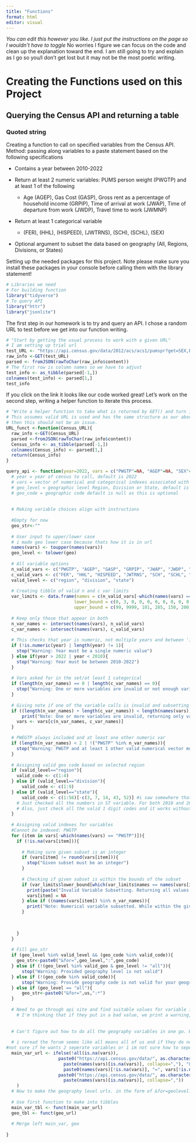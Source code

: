 ```yaml
---
title: "Functions"
format: html
editor: visual
---
```


*You can edit this however you like. I just put the instructions on the page so I wouldn't have to toggle* No worries I figure we can focus on the code and clean up the explanation toward the end. I am still going to try and explain as I go so you/I don't get lost but it may not be the most poetic writing.

# Creating the Functions used on this Project

## Querying the Census API and returning a table

### Quoted string

Creating a function to call on specified variables from the Census API. Method: passing along variables to a paste statement based on the following specifications

-   Contains a year between 2010-2022

-   Return at least 2 numeric variables: PUMS person weight (PWGTP) and at least 1 of the following

    -   Age (AGEP), Gas Cost (GASP), Gross rent as a percentage of household income (GRPIP), Time of arrival at work (JWAP), Time of departure from work (JWDP), Travel time to work (JWMNP)

-   Return at least 1 categorical variable

    -   (FER), (HHL), (HISPEED), (JWTRNS), (SCH), (SCHL), (SEX)

-   Optional argument to subset the data based on geography (All, Regions, Divisions, or States)

Setting up the needed packages for this project. Note please make sure you install these packages in your console before calling them with the library statement!

```r
# Libraries we need 
# For building function
library("tidyverse")
# To query API
library("httr")
library("jsonlite")
```

The first step in our homework is to try and query an API. I chose a random URL to test before we get into our function writing.

```r
# "Start by getting the usual process to work with a given URL"
# I am setting up trial url
test_URL <- "https://api.census.gov/data/2012/acs/acs1/pumspr?get=SEX,PWGTP,MAR&SCHL=24"
raw_info <-GET(test_URL)
parsed <- fromJSON(rawToChar(raw_info$content))
# The first row is column names so we have to adjust 
test_info <- as_tibble(parsed[-1,])
colnames(test_info) <- parsed[1,] 
test_info
```

If you click on the link it looks like our code worked great! Let's work on the second step, writing a helper function to iterate this process.

```r
# "Write a helper function to take what is returned by GET() and turn it into a nice tibble"
# This assumes valid URL is used and has the same structure as our above example if our other function is thurough enough
# then this should not be an issue. 
URL_funct <-function(Census_URL){ 
  raw_info <-GET(Census_URL)
  parsed <-fromJSON(rawToChar(raw_info$content))
  Census_info <- as_tibble(parsed[-1,])
  colnames(Census_info) <- parsed[1,] 
  return(Census_info)
}
```

```r
query_api <- function(year=2022, vars = c("PWGTP"=NA, "AGEP"=NA, "SEX"=NA), geo_level = "state", geo_code = 11){
  # year = year of census to call, default is 2022
  # vars = vector of numerical and categorical indexes associated with their names default is PWGTP, AGEP, and SEX
  # geo_level = geographic level Region, Division or State, default is all of the US 
  # geo_code = geographic code default is null as this is optional
  
  
  # Making variable choices align with instructions
  
  #Empty for now
  geo_str<-""
  
  # User input to upper/lower case
  # i made geo lower case because thats how it is in url
  names(vars) <- toupper(names(vars))
  geo_level <- tolower(geo)
  
  # All variable options
  n_valid_vars <- c("PWGTP", "AGEP", "GASP", "GRPIP", "JWAP", "JWDP", "JWMNP")
  c_valid_vars <- c("FER", "HHL", "HISPEED", "JWTRNS", "SCH", "SCHL", "SEX")
  valid_level <- c("region", "division", "state")
  
  # Creating tibble of valid n and c var limits
  var_limits <- data.frame(names = c(n_valid_vars[-which(names(vars) == "PWGTP")], c_valid_vars), 
                          lower_bound = c(0, 3, 0, 0, 0, 0, 0, 0, 0, 0, 0, 0, 1), 
                          upper_bound = c(99, 9999, 101, 285, 150, 200, 2, 5, 2, 12, 3, 24, 2))
  
  # Keep only those that appear in both
  n_var_names <- intersect(names(vars), n_valid_vars)
  c_var_names <- intersect(names(vars), c_valid_vars)
  
  # This checks that year is numeric, not multiple years and between '10 and '22
  if (!is.numeric(year) | length(year) != 1){
    stop("Warning: Year must be a single numeric value")
  } else if(year > 2022 | year < 2010){
    stop("Warning: Year must be between 2010-2022")
  }
  
  # Vars asked for in the set/at least 1 categorical
  if (length(n_var_names) == 0 | length(c_var_names) == 0){
    stop("Warning: One or more variables are invalid or not enough variables as argument")
  } 
  
  # Giving note if one of the variable calls is invalid and subsetting to valid variables
  if ((length(n_var_names) + length(c_var_names)) < length(names(vars))){
      print("Note: One or more variables are invalid, returning only valid variables")
    vars <- vars[c(n_var_names, c_var_names)]
  }

  # PWEGTP always included and at least one other numeric var
  if (length(n_var_names) < 2 | !("PWGTP" %in% n_var_names)){
    stop("Warning: PWGTP and at least 1 other valid numerical vector must be an argument")
  }
  
  # Assigning valid geo code based on selected region
  if (valid_level=="region"){
    valid_code <- c(1:4)
  } else if (valid_level=="division"){
      valid_code <- c(1:9)
  } else if (valid_level=="state"){
      valid_code <- c(1:56)[-c(3, 7, 14, 43, 52)] #i saw somewhere that it needs to be 01 not 1 in url but when i tested it it worked fine??? did  not test all single digits, idk if we need to include dc???
    # Just checked all the numbers in ST variable. For both 2010 and 2020 census data, the codes are all the values between 1 and 56 except 3, 7, 14, 43, and 52.
    # Also, just check all the valid 1 digit codes and it works without the 0 up front
  } 
  
  # Assigning valid indexes for variables
  #Cannot be indexed: PWGTP
  for (item in vars[-which(names(vars) == "PWGTP")]){
    if (!is.na(vars[item])){
      
      # Making sure given subset is an integer
      if (vars[item] != round(vars[item])){
        stop("Given subset must be an integer")
      }
      
      # Checking if given subset is within the bounds of the subset
      if (var_limits$lower_bound[which(var_limits$names == names(vars[item]))] > vars[item] | var_limits$upper_bound[which(var_limits$names == names(vars[item]))] < vars[item]){
        print(paste("Invalid Variable Subsetting. Returning all values of variable" + names(vars[item])))
        vars[item] = NA
      } else if ((names(vars[item]) %in% n_var_names)){
        print("Note: Numerical variable subsetted. While within the given range, Specific number may not be in the data")
      }
      

      
    }
  }
  
  # Fill geo_str  
  if (geo_level %in% valid_level && (geo_code %in% valid_code)){
    geo_str<-paste0("&for=",geo_level,":",geo_code)
  } else if (!(geo_level %in% valid_geo & geo_level != "all")){
      stop("Warning: Provided geography level is not valid")
  } else if (!(geo_code %in% valid_code)){
      stop("Warning: Provide geography code is not valid for your geography level")
  } else if (geo_level == "all"){
      geo_str<-paste0("&for=",us,":*")
  }
  
  # Need to go through api site and find suitable values for variable indexes and filter out bad values
    # I'm thinking that if they put in a bad value, we print a warning, but give them the variable without an index
  
  
  # Can't figure out how to do all the geography variables in one go. Will need to call multiple tables from the api and merge left with the "main variable tibble" 
  
  # i reread the forum seems like all means all of us and if they do not specify a division i.e they do region 1 vs region note default is without &for in url
#not sure if he wants 2 seperate variables or 1 im not sure how to seperate the string given covered material if he wants only 1 combined in put.
  main_var_url <- ifelse(!all(is.na(vars)), 
                    paste0("https://api.census.gov/data/", as.character(year), "/acs/acs1/pums?get=", 
                      paste(names(vars)[is.na(vars)], collapse=","), "&",
                      paste0(names(vars)[!is.na(vars)], "=", vars[!is.na(vars)], collapse="&")), 
                    paste0("https://api.census.gov/data/", as.character(year), "/acs/acs1/pums?get=", 
                      paste(names(vars)[is.na(vars)], collapse=","))
    )
  # Now to make the geography level urls. in the form of &for=geolevel:index
  
  # Use first function to make into tibbles
  main_var_tbl <- funct(main_var_url)
  geo_tbl <- funct(geo_url)
  
  # Merge left main_var, geo
  
}
```
